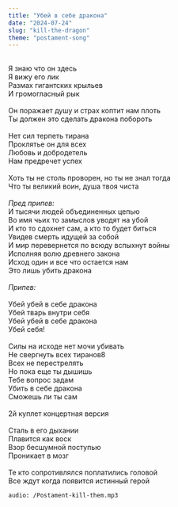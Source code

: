 ```yaml
---
title: "Убей в себе дракона"
date: "2024-07-24"
slug: "kill-the-dragon"
theme: "postament-song"
---
```



\
Я знаю что он здесь\
Я вижу его лик\
Размах гигантских крыльев\
И громогласный рык\
\
Он поражает душу и страх коптит нам плоть\
Ты должен это сделать дракона побороть\
\
Нет сил терпеть тирана\
Проклятье он для всех\
Любовь и добродетель\
Нам предречет успех\
\
Хоть ты не столь проворен, но ты не знал тогда\
Что ты великий воин, душа твоя чиста\
\
*Пред припев:*\
И тысячи людей объединенных цепью\
Во имя чьих то замыслов уводят на убой\
И кто то сдохнет сам, а кто то будет биться\
Увидев смерть идущей за собой\
И мир перевернется по всюду вспыхнут войны\
Исполняя волю древнего закона\
Исход один и все что остается нам\
Это лишь убить дракона\
\
*Припев:*\
\
Убей убей в себе дракона\
Убей тварь внутри себя\
Убей убей в себе дракона\
Убей себя!\
\
Силы на исходе нет мочи убивать\
Не свергнуть всех тиранов8\
Всех не перестрелять\
Но пока еще ты дышишь\
Тебе вопрос задам\
Убить в себе дракона\
Сможешь ли ты сам\
\
2й куплет концертная версия\
\
Сталь в его дыхании\
Плавится как воск\
Взор бесшумной поступью\
Проникает в мозг\
\
Те кто сопротивлялся поплатились головой\
Все ждут когда появится истинный герой

`audio: /Postament-kill-them.mp3`